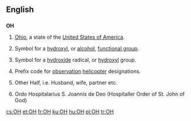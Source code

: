 {{also|oh|óh|öh|애}}
==English==

==={{abbreviation-old|en}}===
'''OH'''

# {{US}} [[Ohio]], a state of the [[United States of America]].
# {{context|organic chemistry}} Symbol for a [[hydroxyl]], or [[alcohol]], [[functional group]].
# {{inorganic chemistry}} Symbol for a [[hydroxide]] radical, or [[hydroxyl]] group.
# {{US|army|aviation}} Prefix code for [[observation]] [[helicopter]] designations.
# {{Internet slang}} Other Half, i.e. Husband, wife, partner etc.
# {{catholic church}} Ordo Hospitalarius S. Joannis de Deo (Hospitaller Order of St. John of God)

[[cs:OH]]
[[et:OH]]
[[fr:OH]]
[[ku:OH]]
[[hu:OH]]
[[pl:OH]]
[[tr:OH]]